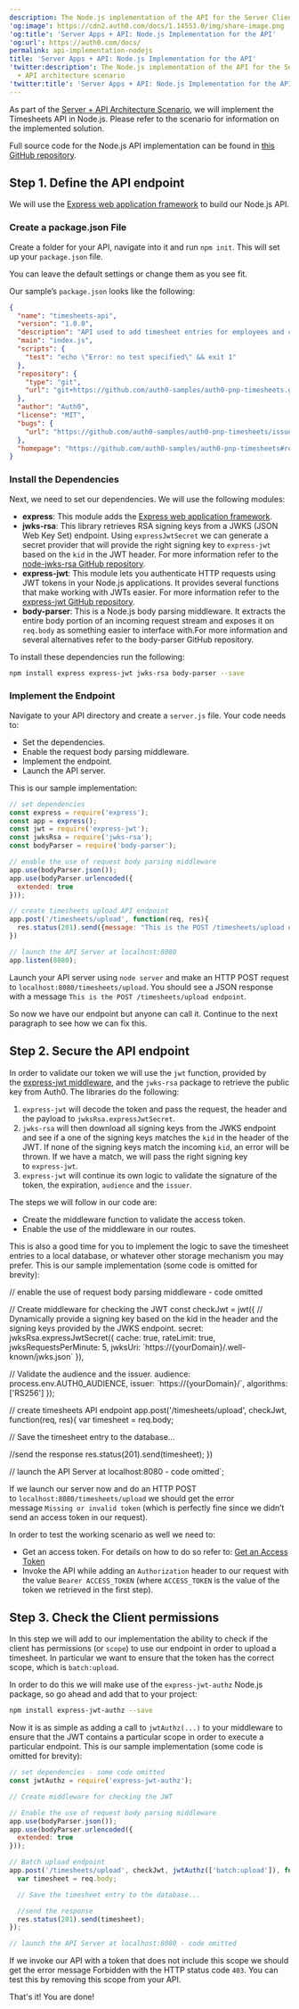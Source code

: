 ```yaml
---
description: The Node.js implementation of the API for the Server Client + API architecture scenario
'og:image': https://cdn2.auth0.com/docs/1.14553.0/img/share-image.png
'og:title': 'Server Apps + API: Node.js Implementation for the API'
'og:url': https://auth0.com/docs/
permalink: api-implementation-nodejs
title: 'Server Apps + API: Node.js Implementation for the API'
'twitter:description': The Node.js implementation of the API for the Server Client
  + API architecture scenario
'twitter:title': 'Server Apps + API: Node.js Implementation for the API'
---
```


As part of the [Server + API Architecture Scenario](/docs/get-started/architecture-scenarios/server-application-api), we will implement the Timesheets API in Node.js. Please refer to the scenario for information on the implemented solution.

Full source code for the Node.js API implementation can be found in [this GitHub repository](https://github.com/auth0-samples/auth0-pnp-exampleco-timesheets/tree/master/timesheets-api/node).

## Step 1. Define the API endpoint

We will use the [Express web application framework](http://expressjs.com/) to build our Node.js API.

### Create a package.json File

Create a folder for your API, navigate into it and run `npm init`. This will set up your `package.json` file.

You can leave the default settings or change them as you see fit.

Our sample’s `package.json` looks like the following:

```json lines
{
  "name": "timesheets-api",
  "version": "1.0.0",
  "description": "API used to add timesheet entries for employees and contractors",
  "main": "index.js",
  "scripts": {
    "test": "echo \"Error: no test specified\" && exit 1"
  },
  "repository": {
    "type": "git",
    "url": "git+https://github.com/auth0-samples/auth0-pnp-timesheets.git"
  },
  "author": "Auth0",
  "license": "MIT",
  "bugs": {
    "url": "https://github.com/auth0-samples/auth0-pnp-timesheets/issues"
  },
  "homepage": "https://github.com/auth0-samples/auth0-pnp-timesheets#readme"
}
```






### Install the Dependencies

Next, we need to set our dependencies. We will use the following modules:

* **express**: This module adds the [Express web application framework](https://expressjs.com/).
* **jwks-rsa**: This library retrieves RSA signing keys from a JWKS (JSON Web Key Set) endpoint. Using `expressJwtSecret` we can generate a secret provider that will provide the right signing key to `express-jwt` based on the `kid` in the <Tooltip tip="JSON Web Token (JWT): Standard ID Token format (and often Access Token format) used to represent claims securely between two parties." cta="View Glossary" href="/docs/glossary?term=JWT">JWT</Tooltip> header. For more information refer to the [node-jwks-rsa GitHub repository](https://github.com/auth0/node-jwks-rsa).
* **express-jwt**: This module lets you authenticate HTTP requests using JWT tokens in your Node.js applications. It provides several functions that make working with JWTs easier. For more information refer to the [express-jwt GitHub repository](https://github.com/auth0/express-jwt).
* **body-parser**: This is a Node.js body parsing middleware. It extracts the entire body portion of an incoming request stream and exposes it on `req.body` as something easier to interface with.For more information and several alternatives refer to the body-parser GitHub repository.

To install these dependencies run the following:

```bash lines
npm install express express-jwt jwks-rsa body-parser --save
```






### Implement the Endpoint

Navigate to your API directory and create a `server.js` file. Your code needs to:

* Set the dependencies.
* Enable the request body parsing middleware.
* Implement the endpoint.
* Launch the API server.

This is our sample implementation:

```javascript lines
// set dependencies
const express = require('express');
const app = express();
const jwt = require('express-jwt');
const jwksRsa = require('jwks-rsa');
const bodyParser = require('body-parser');

// enable the use of request body parsing middleware
app.use(bodyParser.json());
app.use(bodyParser.urlencoded({
  extended: true
}));

// create timesheets upload API endpoint
app.post('/timesheets/upload', function(req, res){
  res.status(201).send({message: "This is the POST /timesheets/upload endpoint"});
})

// launch the API Server at localhost:8080
app.listen(8080);
```






Launch your API server using `node server` and make an HTTP POST request to `localhost:8080/timesheets/upload`. You should see a JSON response with a message `This is the POST /timesheets/upload endpoint`.

So now we have our endpoint but anyone can call it. Continue to the next paragraph to see how we can fix this.

## Step 2. Secure the API endpoint

In order to validate our token we will use the `jwt` function, provided by the [express-jwt middleware](https://github.com/auth0/express-jwt#usage), and the `jwks-rsa` package to retrieve the public key from Auth0. The libraries do the following:

1. `express-jwt` will decode the token and pass the request, the header and the payload to `jwksRsa.expressJwtSecret`.
2. `jwks-rsa` will then download all signing keys from the JWKS endpoint and see if a one of the signing keys matches the `kid` in the header of the JWT. If none of the signing keys match the incoming `kid`, an error will be thrown. If we have a match, we will pass the right signing key to `express-jwt`.
3. `express-jwt` will continue its own logic to validate the signature of the token, the expiration, `audience` and the `issuer`.

The steps we will follow in our code are:

* Create the middleware function to validate the <Tooltip tip="Access Token: Authorization credential, in the form of an opaque string or JWT, used to access an API." cta="View Glossary" href="/docs/glossary?term=access+token">access token</Tooltip>.
* Enable the use of the middleware in our routes.

This is also a good time for you to implement the logic to save the timesheet entries to a local database, or whatever other storage mechanism you may prefer. This is our sample implementation (some code is omitted for brevity):


// enable the use of request body parsing middleware - code omitted

// Create middleware for checking the JWT
const checkJwt = jwt({
  // Dynamically provide a signing key based on the kid in the header and the signing keys provided by the JWKS endpoint.
  secret: jwksRsa.expressJwtSecret({
    cache: true,
    rateLimit: true,
    jwksRequestsPerMinute: 5,
    jwksUri: \`https://{yourDomain}/.well-known/jwks.json\`
  }),

  // Validate the audience and the issuer.
  audience: process.env.AUTH0_AUDIENCE,
  issuer: \`https://{yourDomain}/\`,
  algorithms: ['RS256']
});

// create timesheets API endpoint
app.post('/timesheets/upload', checkJwt, function(req, res){
  var timesheet = req.body;

  // Save the timesheet entry to the database...

  //send the response
  res.status(201).send(timesheet);
})

// launch the API Server at localhost:8080 - code omitted`;

<AuthCodeBlock children={codeExample} language="javascript" />






If we launch our server now and do an HTTP POST to `localhost:8080/timesheets/upload` we should get the error message `Missing or invalid token` (which is perfectly fine since we didn’t send an access token in our request).

In order to test the working scenario as well we need to:

* Get an access token. For details on how to do so refer to: [Get an Access Token](/docs/get-started/architecture-scenarios/server-application-api#get-an-access-token)
* Invoke the API while adding an `Authorization` header to our request with the value `Bearer ACCESS_TOKEN` (where `ACCESS_TOKEN` is the value of the token we retrieved in the first step).

## Step 3. Check the Client permissions

In this step we will add to our implementation the ability to check if the client has permissions (or `scope`) to use our endpoint in order to upload a timesheet. In particular we want to ensure that the token has the correct scope, which is `batch:upload`.

In order to do this we will make use of the `express-jwt-authz` Node.js package, so go ahead and add that to your project:

```bash lines
npm install express-jwt-authz --save
```






Now it is as simple as adding a call to `jwtAuthz(...)` to your middleware to ensure that the JWT contains a particular scope in order to execute a particular endpoint. This is our sample implementation (some code is omitted for brevity):

```javascript lines
// set dependencies - some code omitted
const jwtAuthz = require('express-jwt-authz');

// Create middleware for checking the JWT

// Enable the use of request body parsing middleware
app.use(bodyParser.json());
app.use(bodyParser.urlencoded({
  extended: true
}));

// Batch upload endpoint
app.post('/timesheets/upload', checkJwt, jwtAuthz(['batch:upload']), function(req, res){
  var timesheet = req.body;

  // Save the timesheet entry to the database...

  //send the response
  res.status(201).send(timesheet);
});

// launch the API Server at localhost:8080 - code omitted
```






If we invoke our API with a token that does not include this scope we should get the error message Forbidden with the HTTP status code `403`. You can test this by removing this scope from your API.

That's it! You are done!